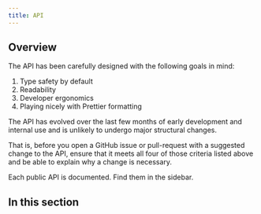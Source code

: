 ```yaml
---
title: API
---
```


## Overview

The API has been carefully designed with the following goals in mind:

1. Type safety by default
1. Readability
1. Developer ergonomics
1. Playing nicely with Prettier formatting

The API has evolved over the last few months of early development and internal use and is unlikely to undergo major structural changes.

That is, before you open a GitHub issue or pull-request with a suggested change to the API, ensure that it meets all four of those criteria listed above and be able to explain why a change is necessary.

Each public API is documented. Find them in the sidebar.

## In this section

<Subsections />
